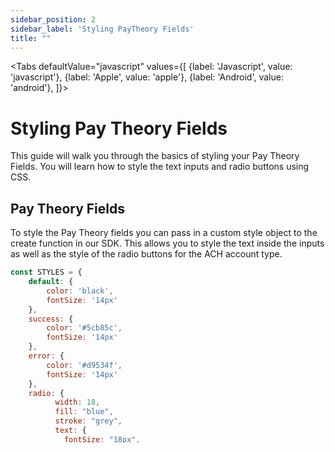 ```yaml
---
sidebar_position: 2
sidebar_label: 'Styling PayTheory Fields'
title: ""
---
```



<Tabs
  defaultValue="javascript"
  values={[
    {label: 'Javascript', value: 'javascript'},
    {label: 'Apple', value: 'apple'},
    {label: 'Android', value: 'android'},
  ]}>
  <TabItem value="javascript">
   <h1>Styling Pay Theory Fields</h1>
   This guide will walk you through the basics of styling your Pay Theory Fields. You will learn how to style the text inputs and radio buttons using CSS. 
   
   <h2>Pay Theory Fields</h2>
    To style the Pay Theory fields you can pass in a custom style object to the create function in our SDK. This allows you to style the text inside the inputs as well as the style of the radio buttons for the ACH account type.

```jsx title="paytheory.js"
const STYLES = {
    default: {
        color: 'black',
        fontSize: '14px'
    },
    success: {
        color: '#5cb85c',
        fontSize: '14px'
    },
    error: {
        color: '#d9534f',
        fontSize: '14px'
    },
    radio: {
          width: 18,
          fill: "blue",
          stroke: "grey",
          text: {
            fontSize: "18px",
            color: "grey"
          }
    },
    hidePlaceholder: false
}
```


| KEY               | TYPE     | DESCRIPTION                                                            |
|-------------------|----------|------------------------------------------------------------------------|
|`default`          | object   | The way a text field looks when it is not in state success or error.   |
|`success`          | object   | The way a text field looks when it is valid. Only applies to fields that go through validation.   |
|`error`            | object   | The way a text field looks when it is invalid. Only applies to fields that go through validation.   |
|`radio`            | object   | The way radio buttons look for the ACH account type <ul><li>`width: (Int)` The width in pixels of the radio buttons</li><li>`fill: (String)` The color of the radio buttons</li><li>`stroke: (String)` The color of the radio buttons border</li><li>`text: (Object)` This style object will be used to style the labels for the radio buttons</li></ul> |
|`hidePlaceholder`  | Boolean  | This allows you to hide the placeholder text in the input fields.   |


***

## Additional styling
To style the input parent div, provide your own CSS for the Pay Theory containers you create. This is best used to style the height, width, and border of the container.

:::danger Warning
Individual pay-theory-credit-card-number containers should be at least 340px wide, pay-theory-credit-card combined input should be 400px
:::

```jsx title= src/custom.css
#pay-theory-credit-card-number,
#pay-theory-credit-card-exp,
#pay-theory-credit-card-cvv {
  height: 1.75em;
  border: solid 1px #ccc;
  border-radius: 5px;
  margin: 4px 0;
}
```

***

## State Observer
A stateObserver lets you keep an eye on changes to the state of hosted fields and react to them. It offers a mechanism to keep a look on things like field focus, if a field is empty or if there are any validation errors with the field. Each time the state of a text input changes, the stateObserver callback method is called.

:::info State Observer
For more details on stateObserver functionality
<a href= "../../../tutorial-extras/WEB/EVENT_LISTENERS#stateobserver" class="button button--primary button--md">View stateObserver</a>
:::

```jsx title= src/paytheory.js
const stateHandler = (state) => {
    const cardState = state['card-number']
    const cardField = document.getElementById("pay-theory-credit-card-number")
    if(cardState.isDirty) {
        cardField.classList.add("dirty")
    } else {
        cardField.classList.remove("dirty")
    }
    if(cardState.isFocused) {
        cardField.classList.add("focused")
    } else {
        cardField.classList.remove("focused")
    }
    if(cardState.errorMessages && cardState.errorMessages.length > 0) {
        cardField.classList.add("error")
    } else {
        cardField.classList.remove("error")
    }
}

window.paytheory.stateObserver(stateHandler)
  
```
***

## Next steps
Once your Pay Theory fields are stylized you will need to make sure Error handling is set up. Additionally you can further customize your Pay Theory fields by adding [`Cash`](../CashPayments.mdx) and or [`ACH`](../ACH.mdx) functionality. 


  </TabItem>

  <TabItem value="apple">
  
   <h1 style={{marginTop: "24px"}}>Coming Soon</h1>  
  
  </TabItem>
  <TabItem value="android">
  
  <h1 style={{marginTop: "24px"}}>Coming Soon</h1> 
  </TabItem>

</Tabs>


